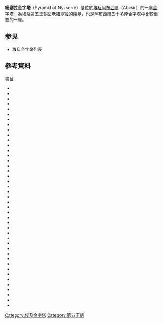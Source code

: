 {{unreferenced|time=2012-4-2}} 
{{Infobox Pyramid 
| name = 紐塞拉金字塔
 |ancient=<center><hiero><-N5:N35-F12-S29-D21->-Y5:N35-Q1-Q1-Q1-O24</hiero><br />Mn-swt Nỉ-wsr-Rꜥ<br />'''Men-sut Ni-user-Re'''{{sfn|Borchardt|1907|p=2}}<br />"Enduring are the places of Nyuserre"{{sfn|Verner|1994|p=80}}<br /> Alternatively translated as "The places of Nyuserre Endure"{{sfn|Altenmüller|2001|p=599}} or <br /> "Established are the places of Nyuserre"{{sfn|Grimal|1992|p=116}}</center>
| image =[[File:Niouserre2.JPG|300px]]
| location = {{埃及}}[[阿布西爾|阿布西爾]]
| caption     = 紐塞拉金字塔
| type = 真金字塔
| date = 前25世紀－24世紀
| height = 51.5公尺
| base = 78.5公尺
| slope = 51°50'
}}
'''紐塞拉金字塔'''（Pyramid of Nyuserre）是位於[[埃及|埃及]][[阿布西爾|阿布西爾]]（Abusir）的一座[[金字塔|金字塔]]，為[[埃及第五王朝|埃及第五王朝]][[法老|法老]][[紐塞拉|紐塞拉]]的陵墓，也是阿布西爾五十多座金字塔中比較重要的一座。
==参见==

*[[埃及金字塔列表|埃及金字塔列表]]

==參考資料==
{{reflist|2}}
;書目
{{Commons category|Pyramid of Nyuserre Ini}}
{{refbegin}}
* {{cite book|last1=Allen|title=Egyptian Art in the Age of the Pyramids|url=http://www.metmuseum.org/research/metpublications/Egyptian_Art_in_the_Age_of_the_Pyramids|first1=James|author-link=James Peter Allen|first2=Susan|last2=Allen|first3=Julie|last3=Anderson|first4=Arnold|last4=Arnold|first5=Dorothea|last5=Arnold|first6=Nadine|last6=Cherpion|first7=Élisabeth|last7=David|first8=Nicolas|last8=Grimal|first9=Krzysztof|last9=Grzymski|first10=Zahi|last10=Hawass|first11=Marsha|last11=Hill|first12=Peter|last12=Jánosi|first13=Sophie|last13=Labée-Toutée|first14=Audran|last14=Labrousse|first15=Jean-Phillippe|last15=Lauer|first16=Jean|last16=Leclant|first17=Peter|last17=Der Manuelian|first18=N. B.|last18=Millet|first19=Adela|last19=Oppenheim|first20=Diana|last20=Craig Patch|first21=Elena|last21=Pischikova|first22=Patricia|last22=Rigault|first23=Catharine H.|last23=Roehrig|last24=Wildung|first24=Dietrich|first25=Christiane|last25=Ziegler|display-authors= 3|year=1999|publisher=The Metropolitan Museum of Art|location=New York|oclc=41431623|isbn=978-0-8109-6543-0|ref={{harvid|Allen et al.|1999}}}}
* {{cite book|last1=Altenmüller|first1=Hartwig|author-link=Hartwig Altenmüller|chapter=Old Kingdom: Fifth Dynasty|pages=597–601|editor-last=Redford|editor-first=Donald B.|editor-link=Donald B. Redford|year=2001|title=The Oxford Encyclopedia of Ancient Egypt, Volume 2|location=Oxford|publisher=Oxford University Press|isbn=978-0-19-510234-5}}
* {{cite book|last1=Arnold|first1=Dieter|title=The Encyclopaedia of Ancient Egyptian Architecture|year=2003|location=London|publisher=I.B Tauris & Co Ltd|isbn=1-86064-465-1|url=https://archive.org/details/encyclopaediaofa00diet}}
* {{cite book|last1=Arnold|first1=Dieter|chapter=Royal cult complexes of the Old and Middle Kingdoms|pages=31–86|title=Temples of Ancient Egypt|year=2005|editor-last1=Schafer|editor-first=Byron E.|location=London, New York|publisher=I.B. Taurus|isbn=978-1-85043-945-5}}
* {{cite book|last1=Bard|first=Kathryn|year=2015|title=An Introduction to the Archaeology of Ancient Egypt|location=Chichester|publisher=John Wiley & Sons|isbn=978-1-118-89611-2|url-access=registration|url=https://archive.org/details/isbn_2901405111484}}
* {{cite book|last1=Bareš|first1=Ladislav|chapter=The destruction of the monuments at the necropolis of Abusir|editor1-first=Miroslav|editor1-last=Bárta|editor2-first=Jaromír|editor2-last=Krejčí|title=Abusir and Saqqara in the Year 2000|publisher=Academy of Sciences of the Czech Republic – Oriental Institute|location=Prague|year=2000|isbn=80-85425-39-4|pages=1–16}}
* {{cite journal|last1=Bárta|first1=Miroslav|title=Location of the Old Kingdom Pyramids in Egypt|location=Cambridge|journal=Cambridge Archaeological Journal|year=2005|volume=15|issue=2|pages=177–191|doi=10.1017/s0959774305000090|s2cid=161629772|url=https://pdfs.semanticscholar.org/fa08/b2e0fffe38df82e51a8c763029ba1800a971.pdf|archive-url=https://web.archive.org/web/20200228100646/https://pdfs.semanticscholar.org/fa08/b2e0fffe38df82e51a8c763029ba1800a971.pdf|url-status=dead|archive-date=2020-02-28}}
* {{cite web|last1=Bárta|first1=Miroslav|year=2015|title=Abusir in the Third Millennium BC|url=http://cegu.ff.cuni.cz/en/research/projects/field-projects/abusir/abusir-in-the-third-millennium-bc/|publisher= CEGU FF. Český egyptologický ústav|access-date=1 February 2018}}
* {{cite web|last=Bárta|first=Miroslav|title=Radjedef to the Eighth Dynasty|url=https://escholarship.org/uc/item/67n4m4c4|website=UCLA Encyclopedia of Egyptology|year=2017}}
* {{cite book|last1=Borchardt|first1=Ludwig|author-link=Ludwig Borchardt|title=Das Grabdenkmal des Königs Ne-User-Re|date=1907|language=German|publisher=Hinrichs|location=Leipzig|series=Ausgrabungen der Deutschen Orient-Gesellschaft in Abusir; 1 : Wissenschaftliche Veröffentlichungen der Deutschen Orient-Gesellschaft; 7|url=http://digi.ub.uni-heidelberg.de/diglit/borchardt1907bd1|doi=10.11588/diglit.36919|oclc=557849948}}
* {{cite book|last1=Clayton|first1=Peter A.|author-link=Peter A. Clayton|title=Chronicle of the Pharaohs|year=1994|location=London|publisher=Thames & Hudson|isbn=978-0-500-05074-3|url=https://archive.org/details/chronicleofphara00clay}}
* {{cite book|last1=Daoud|first1=Khaled A.|chapter=Abusir during the Herakleopolitan Period|editor1-first=Miroslav|editor1-last=Bárta|editor2-first=Jaromír|editor2-last=Krejčí|title=Abusir and Saqqara in the Year 2000|publisher=Academy of Sciences of the Czech Republic – Oriental Institute|location=Prague|year=2000|isbn=80-85425-39-4|pages=193–206}}
* {{cite web|url=https://cegu.ff.cuni.cz/en/2019/04/02/discovery-of-a-unique-tomb-and-the-name-of-an-ancient-egyptian-queen-in-south-saqqara/|title=Discovery of a unique tomb and the name of an ancient Egyptian queen in south Saqqara|date=2019-04-02|publisher=Czech Institute of Egyptology|access-date=23 April 2019|ref={{harvid|CEGU|2019}}}}
* {{cite book|last1=Dodson|first1=Aidan|author-link=Aidan Dodson|year=2016|title=The Royal Tombs of Ancient Egypt|location=Barnsley, South Yorkshire|publisher=Pen and Sword|isbn=978-1-4738-2159-0}}
* {{cite book|last1=Dodson|first1=Aidan|last2=Hilton|first2=Dyan|year=2004|title=The Complete Royal Families of Ancient Egypt|location=London|publisher=Thames & Hudson|isbn=0-500-05128-3}}
* {{cite book|last=Edwards|first=Iorwerth|author-link=Iorwerth Eiddon Stephen Edwards|year=1975|title=The pyramids of Egypt|publisher=Penguin Books|location=Harmondsworth|isbn=978-0-14-020168-0|url=https://archive.org/details/pyramidsofegypt00edwa}}
* {{cite book|last1=Edwards|first1=Iorwerth|chapter=Abusir|pages=[https://archive.org/details/encyclopediaarch00bard/page/n149 97]–99|editor-last=Bard|editor-first=Kathryn|year=1999|title=Encyclopedia of the archaeology of ancient Egypt|url=https://archive.org/details/encyclopediaarch00bard|url-access=limited|location= London; New York|publisher=Routledge|isbn=978-0-203-98283-9}}
* {{cite book|last=Goelet|first=Ogden|chapter=Abu Ghurab/Abusir after the 5th Dynasty|page=[https://archive.org/details/encyclopediaarch00bard/page/n139 87]|editor-last=Bard|editor-first=Kathryn|year=1999|title=Encyclopedia of the archaeology of ancient Egypt|url=https://archive.org/details/encyclopediaarch00bard|url-access=limited|location=London; New York|publisher=Routledge|isbn=978-0-203-98283-9}}
* {{cite book|last1=Grimal|first1=Nicolas|author-link=Nicolas Grimal|title=A History of Ancient Egypt|publisher=Blackwell Publishing|others=Translated by Ian Shaw|location=Oxford|isbn=978-0-631-19396-8|year=1992}}
* {{cite book|last1=Gros de Beler|first1=Aude|year=2000|title=The Nile|url=https://archive.org/details/nile0000bele|location=Paris|publisher=Molière Editions|isbn=978-2907670333}}
* {{cite book|last1=Isler|first1=Martin|year=2001|title=Sticks, Stones, and Shadows: Building the Egyptian Pyramids|location=Norman|publisher=University of Oklahoma Press|isbn=978-0-8061-3342-3|url=https://archive.org/details/sticksstonesshad00mart}}
* {{cite book|last1=Krejčí|first1=Jaromír|chapter=The origins and development of the royal necropolis at Abusir in the Old Kingdom|editor1-first=Miroslav|editor1-last=Bárta|editor2-first=Jaromír|editor2-last=Krejčí|title=Abusir and Saqqara in the Year 2000|publisher=Academy of Sciences of the Czech Republic – Oriental Institute|location=Prague|year=2000|isbn=978-80-85425-39-0|pages=467–484}}
* {{cite book|last1=Krejčí|first1=Jaromír|chapter=Nyuserra revisited|pages=513–524|editor1-first=Miroslav|editor1-last=Bárta|editor2-first=Filip|editor2-last=Coppens|editor3-first=Jaromír|editor3-last=Krejčí|title=Abusir and Saqqara in the Year 2010|publisher=Czech Institute of Egyptology, Faculty of Arts, Charles University|volume=1|location=Prague|year=2011|isbn=978-80-73083-84-7}}
* {{cite web|last1=Krejčí|first1=Jaromír|year=2015|title=Abúsír|url=https://cegu.ff.cuni.cz/cs/veda-a-vyzkum/projekty/terenni-projekty/abusir/|website=CEGU FF|language=Czech|publisher=Český egyptologický ústav|access-date=21 January 2018}}
* {{cite book|last1=Lehner|first1=Mark|author-link=Mark Lehner|year=2008|title=The Complete Pyramids|location=New York|publisher=Thames & Hudson|isbn=978-0-500-28547-3}}
* {{cite book|last1=Leprohon|first1=Ronald J.|year=2013|title=The Great Name: Ancient Egyptian Royal Titulary|volume=33 of Writings from the ancient world|location=Atlanta|publisher=Society of Biblical Literature|isbn=978-1-58983-736-2}}
* {{cite book|last1=Málek|first1=Jaromír|chapter=Old Kingdom rulers as "local saints" in the Memphite area during the Old Kingdom|editor1-first=Miroslav|pages=241–258|editor1-last=Bárta|editor2-first=Jaromír|editor2-last=Krejčí|title=Abusir and Saqqara in the Year 2000|publisher=Academy of Sciences of the Czech Republic – Oriental Institute|location=Prague|year=2000|isbn=80-85425-39-4}}
* {{cite book|last=Málek|first=Jaromír|chapter=The Old Kingdom (c. 2686–2160 BC)|pages=[https://archive.org/details/oxfordhisto00shaw/page/83 83–107]|editor-last=Shaw|editor-first=Ian|title=The Oxford History of Ancient Egypt|year=2003|publisher=Oxford University Press|location=Oxford|isbn=978-0-19-815034-3|chapter-url=https://archive.org/details/oxfordhisto00shaw/page/83}}
* {{cite book|last1=Megahed|first1=Mohamed|chapter=The ''antichambre carée'' in the Old Kingdom. Decoration and function|pages=239–259|editor-last1=Landgráfová|editor-first1=Renata|editor-last2=Mynářová|editor-first2=Jana|title=Rich and great: studies in honour of Anthony J. Spalinger on the occasion of his 70th Feast of Thoth|year=2016|location=Prague|publisher=Charles University in Prague, Faculty of Arts|isbn=978-8073086688}}
* {{cite book|last=Morales|first=Antonio J.|editor1-last=Bárta|editor1-first=Miroslav|editor2-first=Filip|editor2-last=Coppens|editor3-last=Krejčí|editor3-first=Jaromír|chapter=Traces of official and popular veneration to Nyuserra Iny at Abusir. Late Fifth Dynasty to the Middle Kingdom|pages=311–341|title=Abusir and Saqqara in the Year 2005, Proceedings of the Conference held in Prague (June 27 – July 5, 2005)|location=Prague|publisher=Academy of Sciences of the Czech Republic, Oriental Institute|isbn=978-80-7308-116-4|year=2006}}
* {{cite book|last1=Peck|first1=William H.|chapter=Lepsius, Karl Richard|pages=289–290|editor-last=Redford|editor-first=Donald B.|editor-link=Donald B. Redford|year=2001|title=The Oxford Encyclopedia of Ancient Egypt, Volume 2|location=Oxford|publisher=Oxford University Press|isbn=978-0-19-510234-5}}
* {{cite book|editor-last=Shaw|editor-first=Ian|location=Oxford|title=The Oxford History of Ancient Egypt|year=2003|publisher=Oxford University Press|isbn=978-0-19-815034-3|url=https://archive.org/details/oxfordhisto00shaw}}
* {{cite book|last1=Smoláriková|first1=Květa|chapter=The Greek cemetery in Abusir|editor1-first=Miroslav|editor1-last=Bárta|editor2-first=Jaromír|editor2-last=Krejčí|title=Abusir and Saqqara in the Year 2000|publisher=Academy of Sciences of the Czech Republic – Oriental Institute|location=Prague|year=2000|isbn=80-85425-39-4|pages=67–72}}
* {{cite book|last1=Strouhal|first1=Eugen|last2=Černý|first2=Viktor|last3=Vyhnánek|first3=Luboš|chapter=An X-ray examination of the mummy found in pyramid Lepsius No. XXIV at Abusir|editor1-first=Miroslav|editor1-last=Bárta|editor2-first=Jaromír|editor2-last=Krejčí|title=Abusir and Saqqara in the Year 2000|year=2000|publisher=Academy of Sciences of the Czech Republic – Oriental Institute|location=Prague|isbn=80-85425-39-4|pages=543–550}}
* {{cite book|last1=Strudwick|first1=Nigel|editor1-last=Leprohon|editor1-first=Ronald|year=2005|title=Texts from the Pyramid Age|location=Leiden, Boston|publisher=Brill|url=https://books.google.com/books?id=qeApebusL_0C|isbn=978-90-04-13048-7}}
* {{cite book|last1=Verner|first1=Miroslav|author-link=Miroslav Verner|year=1994|title=Forgotten pharaohs, lost pyramids: Abusir|location=Prague|publisher=Academia Škodaexport|isbn=978-80-200-0022-4|url=http://egyptologie.ff.cuni.cz/pdf/Forgotten%20Pharaohs%2C%20Lost%20Pyramids.pdf|url-status=dead|archive-url=https://web.archive.org/web/20110201085933/http://egyptologie.ff.cuni.cz/pdf/Forgotten%20Pharaohs%2C%20Lost%20Pyramids.pdf|archive-date=2011-02-01}}
* {{cite journal|last=Verner|first=Miroslav|date=2001a|title=Archaeological Remarks on the 4th and 5th Dynasty Chronology|url=http://www.gizapyramids.org/pdf_library/verner_archiv_or_69.pdf|location=Prague|journal=Archiv Orientální|volume=69|issue=3|pages=363–418|issn=0044-8699}}
* {{cite book|last1=Verner|first1=Miroslav|chapter=Abusir|pages=5–7|editor-last=Redford|editor-first=Donald B.|year=2001b|title=The Oxford Encyclopedia of Ancient Egypt, Volume 1|location=Oxford|publisher=Oxford University Press|isbn=978-0-19-510234-5}}
* {{cite book|last1=Verner|first1=Miroslav|chapter=Old Kingdom|pages=585–591|editor-last=Redford|editor-first=Donald B.|year=2001c|title=The Oxford Encyclopedia of Ancient Egypt, Volume 2|location=Oxford|publisher=Oxford University Press|isbn=978-0-19-510234-5}}
* {{cite book|last1=Verner|first1=Miroslav|title=The Pyramids: The Mystery, Culture and Science of Egypt's Great Monuments|date=2001d|publisher=Grove Press|location=New York|isbn=978-0-8021-1703-8|url=https://archive.org/details/pyramidscomplete00vern}}
* {{cite book|last1=Verner|first1=Miroslav|title=Abusir: Realm of Osiris|date=2002|location=Cairo; New York|publisher=American Univ in Cairo Press|isbn=977424723X|url=https://books.google.com/books?id=9lVfAHXvxSMC}}
* {{cite web|last=Verner|first=Miroslav|website=Archaeogate|title=New Archeological Discoveries in the Abusir Pyramid Field|year=2007|url=http://www.archaeogate.org/egittologia/article/657/9/nuove-scoperte-archeologiche-nellarea-delle-piramidi-di.html|access-date=5 February 2018|url-status=dead|archive-url=https://web.archive.org/web/20090130021906/http://www.archaeogate.org/egittologia/article/657/8/nuove-scoperte-archeologiche-nellarea-delle-piramidi-di.html|archive-date=2009-01-30}}
* {{cite book|last1=Wilkinson|first1=Richard H.|author-link=Richard H. Wilkinson|title=The Complete Temples of Ancient Egypt|year=2000|publisher=Thames & Hudson|location=New York|isbn=978-0-500-05100-9|url=https://archive.org/details/completetempleso00wilk}}
{{refend}}


[[Category:埃及金字塔|Category:埃及金字塔]]
[[Category:第五王朝|Category:第五王朝]]